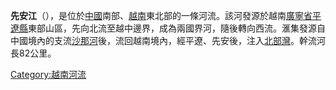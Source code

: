 {{unreferenced|time=2015-10-19}}

'''先安江'''（{{vie|v=Sông Tiên Yên|hn=瀧先安}}），是位於[[中國|中國]]南部、[[越南|越南]]東北部的一條河流。該河發源於越南[[廣寧省|廣寧省]][[平遼縣|平遼縣]]東部山區，先向北流至越中邊界，成為兩國界河，隨後轉向西流。滙集發源自中國境內的支流[[沙那河|沙那河]]後，流回越南境內，經平遼、先安後，注入[[北部灣|北部灣]]。幹流河長82公里。

{{geography-stub}}

[[Category:越南河流|Category:越南河流]]